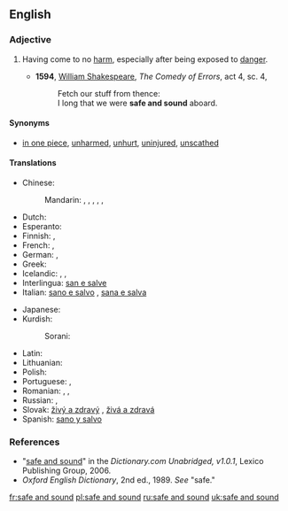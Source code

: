 ==English==

===Adjective===
{{en-adj|head=[[safe]] [[and]] [[sound]]|-}}

# {{idiomatic}} Having come to no [[harm]], especially after being exposed to [[danger]].
#* '''1594''', [[w:William_Shakespeare|William Shakespeare]], ''The Comedy of Errors'', act 4, sc. 4,
#*: Fetch our stuff from thence:
#*: I long that we were '''safe and sound''' aboard.

====Synonyms====
* [[in one piece]], [[unharmed]], [[unhurt]], [[uninjured]], [[unscathed]]

====Translations====
{{trans-top|having come to no harm}}
* Chinese:
*: Mandarin: {{t|cmn|安好|tr=ānhǎo|sc=Hani}}, {{t|cmn|平安|tr=píng'ān|sc=Hani}}, {{t|cmn|亳髮無傷|sc=Hani}}, {{t|cmn|亳发无伤|tr=bòfāwúshāng|sc=Hani}}, {{t|cmn|安然無恙|sc=Hani}}, {{t|cmn|安然无恙|tr=ānránwúyàng|sc=Hani}}
* Dutch: {{t-|nl|veilig en wel}}
* Esperanto: {{t-|eo|sanigita kaj savita}}
* Finnish: {{t+|fi|kunnossa}}, {{t-|fi|turvassa}}
* French: {{t+|fr|sain et sauf|m}}, {{t-|fr|saine et sauve|f}}
* German: {{t+|de|wohlbehalten}}, {{t-|de|ganz und heil}}
* Greek: {{t+|el|σώος και αβλαβής|tr=sóos kai avlavís}}
* Icelandic: {{t-|is|heill á húfi|m}}, {{t-|is|heilu og höldnu}}, {{t-|is|klakklaust}}
* Interlingua: [[san e salve]]
* Italian: [[sano e salvo]] {{m}}, [[sana e salva]] {{f}}
{{trans-mid}}
* Japanese: {{t+|ja|無事|tr=ぶじに, buji-ni|alt=無事に|sc=Jpan}}
* Kurdish:
*: Sorani: {{t-|ku|ساغ و سه‌لیم|tr=sAgh u saleem|sc=ku-Arab}}
* Latin: {{t-|la|sani salvique}}
* Lithuanian: {{t-|lt|sveikas ir gyvas}}
* Polish: {{t+|pl|cały i zdrowy}}
* Portuguese: {{t-|pt|são e salvo|m}}, {{t-|pt|sã e salva|f}}
* Romanian: {{t-|ro|teafăr|m|n}}, {{t-|ro|sănătos|m|n}}, {{t-|ro|teafăr și nevătămat|m|n}}
* Russian: {{t-|ru|в целости и сохранности|tr=v célosti i soxránnosti|sc=Cyrl}}, {{t-|ru|целый и невредимый|tr=celyj i nevredímyj|sc=Cyrl}}
* Slovak: [[živý a zdravý]] {{m}}, [[živá a zdravá]] {{f}}
* Spanish: [[sano y salvo]]
{{trans-bottom}}

===References===
* "[http://dictionary.reference.com/search?r=2&q=safe%20and%20sound safe and sound]" in the ''Dictionary.com Unabridged, v1.0.1'', Lexico Publishing Group, 2006.
* ''Oxford English Dictionary'', 2nd ed., 1989.  ''See'' "safe."

[[fr:safe and sound]]
[[pl:safe and sound]]
[[ru:safe and sound]]
[[uk:safe and sound]]